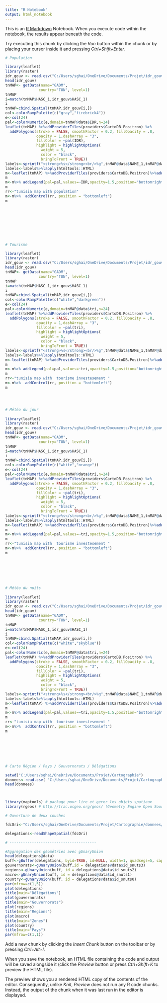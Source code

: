 ---
title: "R Notebook"
output: html_notebook
---

This is an [R Markdown](http://rmarkdown.rstudio.com) Notebook. When you execute code within the notebook, the results appear beneath the code. 

Try executing this chunk by clicking the *Run* button within the chunk or by placing your cursor inside it and pressing *Ctrl+Shift+Enter*. 

```{r}

# Population

library(leaflet)
library(raster)
idr_gouv <- read.csv("C:/Users/sghai/OneDrive/Documents/Projet/idr_gouv.csv")
head(idr_gouv)
tnMAP<- getData(name="GADM", 
               country="TUN", level=1)
tnMAP
i=match(tnMAP$HASC_1,idr_gouv$HASC_1)
i
tnMAP=cbind.Spatial(tnMAP,idr_gouv[i,])
col<-colorRampPalette(c("gray","firebrick4"))
e<-col(24)
pal<-colorNumeric(e,domain=tnMAP@data$IDR,n=24)
leaflet(tnMAP) %>%addProviderTiles(providers$CartoDB.Positron) %>%
  addPolygons(stroke = FALSE, smoothFactor = 0.2, fillOpacity = .8,
              opacity = 1,dashArray = "3",
              fillColor = ~pal(IDR),
              highlight = highlightOptions(
                weight = 5,
                color = "black",
                bringToFront = TRUE))
labels<-sprintf("<strong>%s</strong><br/>%g",tnMAP@data$NAME_1,tnMAP@data$IDR)
labels<-labels%>%lapply(htmltools::HTML)
m<-leaflet(tnMAP) %>%addProviderTiles(providers$CartoDB.Positron)%>%addPolygons(fillColor=~pal(IDR),group="IDR",fillOpacity=10,col="black",weight=1.1,opacity=0.7,highlight=highlightOptions(weight=4.0,color="#FFFFFF",fillOpacity = 0.7,bringToFront = TRUE),label=labels,labelOptions=labelOptions( style = list("font-weight" = "normal", padding = "3px 8px"), textsize = "15px", direction = "auto"))
m
m<-m%>% addLegend(pal=pal,values=~IDR,opacity=1.5,position="bottomright",title = "Population index")
m
rr<-"tunisia map with population"
m<-m%>%  addControl(rr, position = "bottomleft")
m









# Tourisme

library(leaflet)
library(raster)
idr_gouv <- read.csv("C:/Users/sghai/OneDrive/Documents/Projet/idr_gouv_tourisme.csv")
head(idr_gouv)
tnMAP<- getData(name="GADM", 
               country="TUN", level=1)
tnMAP
i=match(tnMAP$HASC_1,idr_gouv$HASC_1)
i
tnMAP=cbind.Spatial(tnMAP,idr_gouv[i,])
col<-colorRampPalette(c("white","darkgreen"))
e<-col(24)
pal<-colorNumeric(e,domain=tnMAP@data$tri,n=24)
leaflet(tnMAP) %>%addProviderTiles(providers$CartoDB.Positron) %>%
  addPolygons(stroke = FALSE, smoothFactor = 0.2, fillOpacity = .8,
              opacity = 1,dashArray = "3",
              fillColor = ~pal(tri),
              highlight = highlightOptions(
                weight = 5,
                color = "black",
                bringToFront = TRUE))
labels<-sprintf("<strong>%s</strong><br/>%g",tnMAP@data$NAME_1,tnMAP@data$tri)
labels<-labels%>%lapply(htmltools::HTML)
m<-leaflet(tnMAP) %>%addProviderTiles(providers$CartoDB.Positron)%>%addPolygons(fillColor=~pal(tri),group="IDR",fillOpacity=10,col="black",weight=1.1,opacity=0.7,highlight=highlightOptions(weight=4.0,color="#FFFFFF",fillOpacity = 0.7,bringToFront = TRUE),label=labels,labelOptions=labelOptions( style = list("font-weight" = "normal", padding = "3px 8px"), textsize = "15px", direction = "auto"))
m
m<-m%>% addLegend(pal=pal,values=~tri,opacity=1.5,position="bottomright",title = "tourisme investesement index")
m
rr<-"tunisia map with  tourisme investesement "
m<-m%>%  addControl(rr, position = "bottomleft")
m




# Météo du jour
  
library(leaflet)
library(raster)
idr_gouv <- read.csv("C:/Users/sghai/OneDrive/Documents/Projet/idr_gouv_degree.csv")
head(idr_gouv)
tnMAP<- getData(name="GADM", 
               country="TUN", level=1)
tnMAP
i=match(tnMAP$HASC_1,idr_gouv$HASC_1)
i
tnMAP=cbind.Spatial(tnMAP,idr_gouv[i,])
col<-colorRampPalette(c("white","orange"))
e<-col(24)
pal<-colorNumeric(e,domain=tnMAP@data$tri,n=24)
leaflet(tnMAP) %>%addProviderTiles(providers$CartoDB.Positron) %>%
  addPolygons(stroke = FALSE, smoothFactor = 0.2, fillOpacity = .8,
              opacity = 1,dashArray = "3",
              fillColor = ~pal(tri),
              highlight = highlightOptions(
                weight = 5,
                color = "black",
                bringToFront = TRUE))
labels<-sprintf("<strong>%s</strong><br/>%g",tnMAP@data$NAME_1,tnMAP@data$tri)
labels<-labels%>%lapply(htmltools::HTML)
m<-leaflet(tnMAP) %>%addProviderTiles(providers$CartoDB.Positron)%>%addPolygons(fillColor=~pal(tri),group="IDR",fillOpacity=10,col="black",weight=1.1,opacity=0.7,highlight=highlightOptions(weight=4.0,color="#FFFFFF",fillOpacity = 0.7,bringToFront = TRUE),label=labels,labelOptions=labelOptions( style = list("font-weight" = "normal", padding = "3px 8px"), textsize = "15px", direction = "auto"))
m
m<-m%>% addLegend(pal=pal,values=~tri,opacity=1.5,position="bottomright",title = "Météo pendant le journée")
m
rr<-"tunisia map with  tourisme investesement "
m<-m%>%  addControl(rr, position = "bottomleft")
m







# Météo du nuits
  
library(leaflet)
library(raster)
idr_gouv <- read.csv("C:/Users/sghai/OneDrive/Documents/Projet/idr_gouv_nuit.csv")
head(idr_gouv)
tnMAP<- getData(name="GADM", 
               country="TUN", level=1)
tnMAP
i=match(tnMAP$HASC_1,idr_gouv$HASC_1)
i
tnMAP=cbind.Spatial(tnMAP,idr_gouv[i,])
col<-colorRampPalette(c("white","skyblue"))
e<-col(24)
pal<-colorNumeric(e,domain=tnMAP@data$tri,n=24)
leaflet(tnMAP) %>%addProviderTiles(providers$CartoDB.Positron) %>%
  addPolygons(stroke = FALSE, smoothFactor = 0.2, fillOpacity = .8,
              opacity = 1,dashArray = "3",
              fillColor = ~pal(tri),
              highlight = highlightOptions(
                weight = 5,
                color = "black",
                bringToFront = TRUE))
labels<-sprintf("<strong>%s</strong><br/>%g",tnMAP@data$NAME_1,tnMAP@data$tri)
labels<-labels%>%lapply(htmltools::HTML)
m<-leaflet(tnMAP) %>%addProviderTiles(providers$CartoDB.Positron)%>%addPolygons(fillColor=~pal(tri),group="IDR",fillOpacity=10,col="black",weight=1.1,opacity=0.7,highlight=highlightOptions(weight=4.0,color="#FFFFFF",fillOpacity = 0.7,bringToFront = TRUE),label=labels,labelOptions=labelOptions( style = list("font-weight" = "normal", padding = "3px 8px"), textsize = "15px", direction = "auto"))
m
m<-m%>% addLegend(pal=pal,values=~tri,opacity=1.5,position="bottomright",title = "Météo pendant de la nuit")
m
rr<-"tunisia map with  tourisme investesement "
m<-m%>%  addControl(rr, position = "bottomleft")
m







# Carte Région / Pays / Gouvernorats / Délégations

setwd("C:/Users/sghai/OneDrive/Documents/Projet/Cartographie")
donnees<-read.csv( "C:/Users/sghai/OneDrive/Documents/Projet/Cartographie/donnees/data/tunisie_data_del_2011.csv",header=TRUE,sep=";",dec=",",encoding="latin1",)
head(donnees)



library(maptools) # package pour lire et gerer les objets spatiaux
library(rgeos) # http://trac.osgeo.org/geos/ (Geometry Engine Open Source)

# Ouverture de deux couches

fdcOri<-"C:/Users/sghai/OneDrive/Documents/Projet/Cartographie/donnees/geom/Tunisie_snuts4.shp"

delegations<-readShapeSpatial(fdcOri)

# ---------------------------------------

#Aggregation des géométries avec gUnaryUnion
head(delegations@data)
buff<-gBuffer(delegations, byid=TRUE, id=NULL, width=1, quadsegs=5, capStyle="ROUND",joinStyle="ROUND", mitreLimit=1.0)
gouvernorats<-gUnaryUnion(buff,id = delegations@data$id_snuts3)
regions<-gUnaryUnion(buff, id = delegations@data$id_snuts2)
macro<-gUnaryUnion(buff, id = delegations@data$id_snuts1)
country<-gUnaryUnion(buff, id = delegations@data$id_snuts0)
par(mfrow=c(1,5))
plot(delegations)
title(main="Délégations")
plot(gouvernorats)
title(main="Gouvernorats")
plot(regions)
title(main="Regions")
plot(macro)
title(main="Zones")
plot(country)
title(main="Pays")
par(mfrow=c(1,1))
```

Add a new chunk by clicking the *Insert Chunk* button on the toolbar or by pressing *Ctrl+Alt+I*.

When you save the notebook, an HTML file containing the code and output will be saved alongside it (click the *Preview* button or press *Ctrl+Shift+K* to preview the HTML file).

The preview shows you a rendered HTML copy of the contents of the editor. Consequently, unlike *Knit*, *Preview* does not run any R code chunks. Instead, the output of the chunk when it was last run in the editor is displayed.
